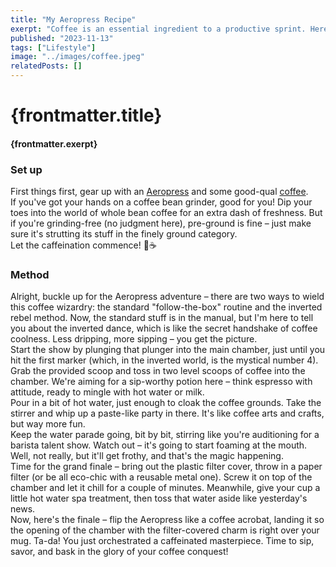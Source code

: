 ```yaml
---
title: "My Aeropress Recipe"
exerpt: "Coffee is an essential ingredient to a productive sprint. Here's my current go-to recipe for brewing a cup with an Aeroproess."
published: "2023-11-13"
tags: ["Lifestyle"]
image: "../images/coffee.jpeg"
relatedPosts: []
---
```


# {frontmatter.title}

#### {frontmatter.exerpt}

### Set up  


First things first, gear up with an [Aeropress](https://www.aeropress.co.uk) and some good-qual [coffee](https://ravecoffee.co.uk/).  
If you've got your hands on a coffee bean grinder, good for you! Dip your toes into the world of whole bean coffee for an extra dash of freshness. But if you're grinding-free (no judgment here), pre-ground is fine – just make sure it's strutting its stuff in the finely ground category. 
<br />
Let the caffeination commence! 🚀☕️
<br/>

### Method

Alright, buckle up for the Aeropress adventure – there are two ways to wield this coffee wizardry: the standard "follow-the-box" routine and the inverted rebel method. Now, the standard stuff is in the manual, but I'm here to tell you about the inverted dance, which is like the secret handshake of coffee coolness. Less dripping, more sipping – you get the picture.
<br/>
Start the show by plunging that plunger into the main chamber, just until you hit the first marker (which, in the inverted world, is the mystical number 4).
<br />
Grab the provided scoop and toss in two level scoops of coffee into the chamber. We're aiming for a sip-worthy potion here – think espresso with attitude, ready to mingle with hot water or milk.
<br />
Pour in a bit of hot water, just enough to cloak the coffee grounds. Take the stirrer and whip up a paste-like party in there. It's like coffee arts and crafts, but way more fun.
<br />
Keep the water parade going, bit by bit, stirring like you're auditioning for a barista talent show. Watch out – it's going to start foaming at the mouth. Well, not really, but it'll get frothy, and that's the magic happening.
<br />
Time for the grand finale – bring out the plastic filter cover, throw in a paper filter (or be all eco-chic with a reusable metal one). Screw it on top of the chamber and let it chill for a couple of minutes. Meanwhile, give your cup a little hot water spa treatment, then toss that water aside like yesterday's news.
<br />
Now, here's the finale – flip the Aeropress like a coffee acrobat, landing it so the opening of the chamber with the filter-covered charm is right over your mug. Ta-da! You just orchestrated a caffeinated masterpiece. Time to sip, savor, and bask in the glory of your coffee conquest!